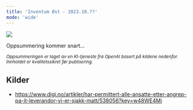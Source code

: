 ```yaml
---
title: 'Inventum Øst - 2023.10.??'
mode: 'wide'
---
```


<Frame>
<img src="/images/inventum.png" noZoom/>
</Frame>

Oppsummering kommer snart...

<sup><i>Oppsummeringen er laget av en KI-tjeneste fra OpenAI basert på kildene nedenfor. Innholdet er kvalitetssikret før publisering.</i></sup>

## Kilder
- https://www.digi.no/artikler/har-permittert-alle-ansatte-etter-angrep-pa-it-leverandor-vi-er-sjakk-matt/538056?key=w48WE4Mi
